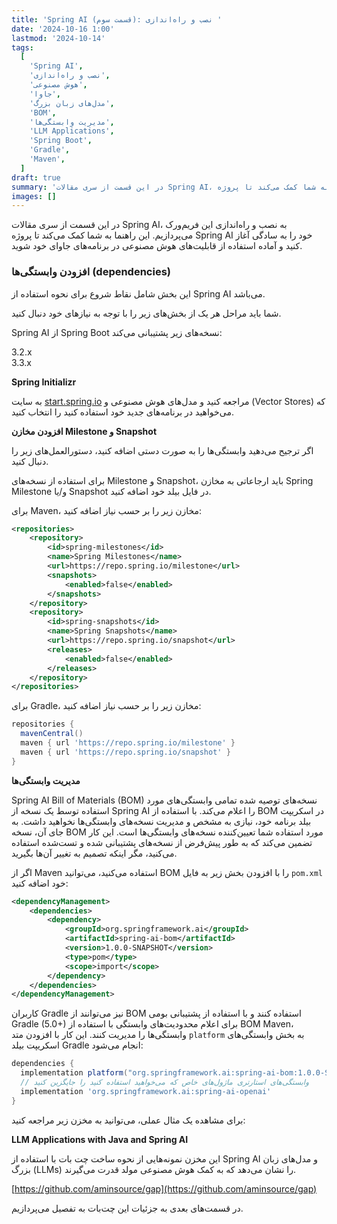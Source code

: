```yaml
---
title: 'Spring AI (قسمت سوم): نصب و راه‌اندازی '
date: '2024-10-16 1:00'
lastmod: '2024-10-14'
tags:
  [
    'Spring AI',
    'نصب و راه‌اندازی',
    'هوش مصنوعی',
    'جاوا',
    'مدل‌های زبان بزرگ',
    'BOM',
    'مدیریت وابستگی‌ها',
    'LLM Applications',
    'Spring Boot',
    'Gradle',
    'Maven',
  ]
draft: true
summary: 'در این قسمت از سری مقالات Spring AI، به نصب و راه‌اندازی این فریم‌ورک می‌پردازیم. این راهنما به شما کمک می‌کند تا پروژه Spring AI خود را به سادگی آغاز کنید و آماده استفاده از قابلیت‌های هوش مصنوعی در برنامه‌های جاوای خود شوید.'
images: []
---
```


در این قسمت از سری مقالات Spring AI، به نصب و راه‌اندازی این فریم‌ورک می‌پردازیم. این راهنما به شما کمک می‌کند تا پروژه Spring AI خود را به سادگی آغاز کنید و آماده استفاده از قابلیت‌های هوش مصنوعی در برنامه‌های جاوای خود شوید.

### افزودن وابستگی‌ها (dependencies)

این بخش شامل نقاط شروع برای نحوه استفاده از Spring AI می‌باشد.

شما باید مراحل هر یک از بخش‌های زیر را با توجه به نیازهای خود دنبال کنید.

Spring AI از Spring Boot نسخه‌های زیر پشتیبانی می‌کند:

<div dir="ltr">3.2.x</div>
<div dir="ltr">3.3.x</div>

**Spring Initializr**

به سایت [start.spring.io](https://start.spring.io) مراجعه کنید و مدل‌های هوش مصنوعی و (Vector Stores) که می‌خواهید در برنامه‌های جدید خود استفاده کنید را انتخاب کنید.

**افزودن مخازن Milestone و Snapshot**

اگر ترجیح می‌دهید وابستگی‌ها را به صورت دستی اضافه کنید، دستورالعمل‌های زیر را دنبال کنید.

برای استفاده از نسخه‌های Milestone و Snapshot، باید ارجاعاتی به مخازن Spring Milestone و/یا Snapshot در فایل بیلد خود اضافه کنید.

برای Maven، مخازن زیر را بر حسب نیاز اضافه کنید:

<div dir="ltr">

```xml
<repositories>
    <repository>
        <id>spring-milestones</id>
        <name>Spring Milestones</name>
        <url>https://repo.spring.io/milestone</url>
        <snapshots>
            <enabled>false</enabled>
        </snapshots>
    </repository>
    <repository>
        <id>spring-snapshots</id>
        <name>Spring Snapshots</name>
        <url>https://repo.spring.io/snapshot</url>
        <releases>
            <enabled>false</enabled>
        </releases>
    </repository>
</repositories>
```

</div>

برای Gradle، مخازن زیر را بر حسب نیاز اضافه کنید:

<div dir="ltr">

```gradle
repositories {
  mavenCentral()
  maven { url 'https://repo.spring.io/milestone' }
  maven { url 'https://repo.spring.io/snapshot' }
}
```

</div>

**مدیریت وابستگی‌ها**

Spring AI Bill of Materials (BOM) نسخه‌های توصیه شده تمامی وابستگی‌های مورد استفاده توسط یک نسخه از Spring AI را اعلام می‌کند. با استفاده از BOM در اسکریپت بیلد برنامه خود، نیازی به مشخص و مدیریت نسخه‌های وابستگی‌ها نخواهید داشت. به جای آن، نسخه BOM مورد استفاده شما تعیین‌کننده نسخه‌های وابستگی‌ها است. این کار تضمین می‌کند که به طور پیش‌فرض از نسخه‌های پشتیبانی شده و تست‌شده استفاده می‌کنید، مگر اینکه تصمیم به تغییر آن‌ها بگیرید.

اگر از Maven استفاده می‌کنید، می‌توانید BOM را با افزودن بخش زیر به فایل `pom.xml` خود اضافه کنید:

<div dir="ltr">

```xml
<dependencyManagement>
    <dependencies>
        <dependency>
            <groupId>org.springframework.ai</groupId>
            <artifactId>spring-ai-bom</artifactId>
            <version>1.0.0-SNAPSHOT</version>
            <type>pom</type>
            <scope>import</scope>
        </dependency>
    </dependencies>
</dependencyManagement>
```

</div>

کاربران Gradle نیز می‌توانند از BOM استفاده کنند و با استفاده از پشتیبانی بومی Gradle (5.0+) برای اعلام محدودیت‌های وابستگی با استفاده از BOM Maven، وابستگی‌ها را مدیریت کنند. این کار با افزودن متد `platform` به بخش وابستگی‌های اسکریپت بیلد Gradle انجام می‌شود:

<div dir="ltr">

```gradle
dependencies {
  implementation platform("org.springframework.ai:spring-ai-bom:1.0.0-SNAPSHOT")
  // وابستگی‌های استارتری ماژول‌های خاص که می‌خواهید استفاده کنید را جایگزین کنید
  implementation 'org.springframework.ai:spring-ai-openai'
}
```

</div>

برای مشاهده یک مثال عملی، می‌توانید به مخزن زیر مراجعه کنید:

**LLM Applications with Java and Spring AI**

این مخزن نمونه‌هایی از نحوه ساخت چت بات با استفاده از Spring AI و مدل‌های زبان بزرگ (LLMs) را نشان می‌دهد که به کمک هوش مصنوعی مولد قدرت می‌گیرند.

[https://github.com/aminsource/gap](https://github.com/aminsource/gap)

در قسمت‌های بعدی به جزئیات این چت‌بات به تفصیل می‌پردازیم.
